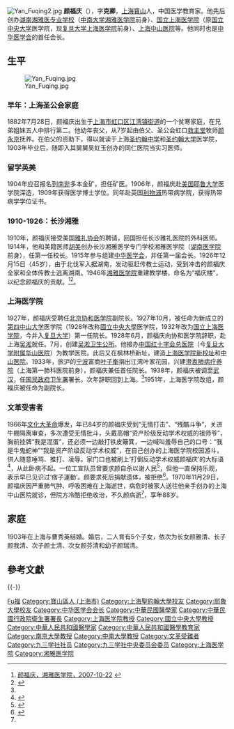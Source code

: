 {{Infobox Officeholder
|姓名=顏福慶
|圖像=File:顏福慶.jpg
|圖像大小=200px
|圖像說明=  
| 字       = 字克卿
| 號       = 
| 別名     = 
| 出生名   = 
| 出生日期 = 1882年7月28日
| 出生地點 = {{nowrap|[[File:Flag_of_the_Shanghai_International_Settlement_pre-WWI.svg|22px]][[上海公共租界|上海公共租界]][[虹口區|虹口區]]}}
| 逝世日期 = {{dda|1970|11|29|1882|7|28}}
| 逝世地點 = {{PRC}}[[上海市|上海市]]
| 死因     = 
| 墓地     = 
| 墓地座標 = 
| 公民權   = 
| 政黨     = 
| 其他政黨 = 
| 身高     = 
| 配偶     = 
| 伴侶     = 
| 兒女     = 
| 父母     = 
| 親屬     = 
| 居住地   = 
| 學歷     = 
| 母校     = 
| 職業     = 
| 專業     = 
| 知名原因 = 
| 著作     = 
| 宗教信仰 = 
| 獲獎     = 
| 簽名     = 
| 腳註     = 
}}[[File:Yan_Fuqing2.jpg|thumb]]
'''颜福庆'''（{{bd|1882年|7月28日|1970年|11月29日|catIdx=Yan顏}}），字'''克卿'''，[[上海|上海]][[宝山区_(上海市)|寶山]]人，中国医学教育家。他先后创办[[湖南湘雅医专业学校|湖南湘雅医专业学校]]（[[中南大学|中南大学]][[湘雅医学院|湘雅医学院]]前身）、[[国立上海医学院|国立上海医学院]]（原[[国立中央大学|国立中央大学]]医学院，现[[复旦大学上海医学院|复旦大学上海医学院]]前身）、[[上海中山医院|上海中山医院]]等。他同时也是[[中华医学会|中华医学会]]的首任会长。

==生平==
[[File:Yan_Fuqing.jpg|left]]
===早年：上海圣公会家庭===
1882年7月28日，颜福庆出生于[[上海市|上海市]][[虹口区|虹口区]][[江湾镇街道|江湾镇街道]]的一个贫寒家庭，在兄弟姐妹五人中排行第二。他幼年丧父，从7岁起由伯父、圣公会虹口[[救主堂_(上海)|救主堂]]牧师[[颜永京|颜永京]]抚养。在伯父的资助下，得以就读于上海[[圣约翰中学|圣约翰中学]]和[[圣约翰大学_(上海)|圣约翰大学]]医学院，1903年毕业后，随即入其舅舅吴虹玉创办的同仁医院当实习医师。

===留学英美===
1904年应召报名到[[南非|南非]]多本金矿，担任矿医。1906年，颜福庆赴[[美国|美国]][[耶鲁大学|耶鲁大学]]医学院深造，1909年获得医学博士学位。同年赴英国[[利物浦|利物浦]]热带病学院，获得热带病学学位证书。

===1910-1926：长沙湘雅===
1910年，颜福庆接受美国[[雅礼协会|雅礼协会]]的聘请，回国担任长沙雅礼医院的外科医师。1914年，他和美籍医师[[胡美|胡美]]创办长沙湘雅医学专门学校湘雅医学院（[[湖南医学院|湖南医学院]]前身），任第一任校长。1915年参与组建[[中华医学会|中华医学会]]，并任第一届会长。1926年12月15日（45岁），由于北伐军入据湖南，发动驱赶传教士运动，受到冲击的颜福庆全家和全体传教士逃离湖南。1946年[[湘雅医学院|湘雅医学院]]重建教学楼，命名为“福庆楼”，以纪念颜福庆的贡献。<ref name=xy>[http://www.xysm.net/sp_yfq/20071022/2463.html 颜福庆，湘雅医学院，2007-10-22] {{webarchive|url=https://web.archive.org/web/20080921040557/http://www.xysm.net/sp_yfq/20071022/2463.html |date=2008-09-21 }}</ref><ref name=":0">{{Cite web|title=为医学奉献一生，他却被自己创办的医院拒绝医治|url=https://k.sina.cn/article_3330888194_c689520200100c18f.html|accessdate=2020-04-05|date=2018-08-28|last=sina_mobile|work=k.sina.cn}}</ref>。

===上海医学院===
1927年，颜福庆受聘任[[北京协和医学院|北京协和医学院]]副院长。1927年10月，被任命为新成立的[[第四中山大学|第四中山大学]]医学院（1928年改称[[國立中央大學|國立中央大學]]医学院，1932年改为[[国立上海医学院|国立上海医学院]]，今并入[[复旦大学|复旦大学]]）第一任院长。1928年6月，颜福庆向协和医学院辞职，赴上海[[吴淞|吴淞]]就任。7月，创建[[吴淞卫生公所|吴淞卫生公所]]。他接办[[中国红十字会总医院|中国红十字会总医院]]（今[[复旦大学附属华山医院|复旦大学附属华山医院]]）为教学医院。此后又在枫林桥新址，建造[[复旦大学枫林校区|上海医学院新校址]]和[[中山医院|中山医院]]。1933年，旅沪的[[宁波|宁波]]富商[[叶子衡|叶子衡]]捐出江湾叶家花园，兴建[[澄衷肺病疗养院|澄衷肺病疗养院]]（上海第一肺科医院前身），颜福庆兼任首任院长。1938年，颜福庆被调至[[武汉|武汉]]，任[[国民政府|国民政府]][[卫生署|卫生署]]署长。次年辞职回到上海。<ref name=xy/>1951年，上海医学院改组，颜福庆被任命为副院长。

===文革受害者===
1966年[[文化大革命|文化大革命]]爆发，年已84岁的颜福庆受到“无情打击”、“残酷斗争”，关进牛棚隔离审查，多次遭受无情批斗，头戴高帽“资产阶级反动学术权威的祖师爷”，胸前挂牌“我是混蛋”，还必须一边敲打铁皮簸箕，一边喊叫羞辱自己的口号：“我是牛鬼蛇神”“我是资产阶级反动学术权威”，在自己创办的上海医学院校园游斗，供人随意唾骂、推打、凌辱。家门口也被刷上‘打倒反动学术权威颜福庆’的大标语<ref>{{Cite web|url=http://minzhuzhongguo.org/filedata/138issue/138.1_zx2.htm|accessdate=2020-04-05|work=minzhuzhongguo.org}}</ref>，从此卧病不起。一位工宣队员曾要求颜自杀以谢人民<ref>{{Cite web|title=医学为大众乎？——医学泰斗颜福庆的故事 - 老榕树的博文 - 美国中文网|url=http://www.sinovision.net/home.php?mod=space&do=blog&uid=7995&id=168792|accessdate=2020-04-05|work=www.sinovision.net}}</ref>，但他一直保持乐观，表示早已见识过‘痞子運動’。颜要求死后捐献遗体，被拒绝<ref>{{Cite web|title=【一点资讯】湘雅、上医创办人颜福庆：到医学院教学，就不应再经营诊所 www.yidianzixun.com|url=http://www.yidianzixun.com/article/0NDZJf3k|accessdate=2020-04-05|work=www.yidianzixun.com}}</ref>。1970年11月29日，颜福庆因严重肺气肿、呼吸困难在上海逝世，病危时被家人送往他亲手创办的上海中山医院就诊，但院方冷酷拒绝收治，不久颜病逝<ref name=":0" />，享年88岁。

==家庭==
1903年在上海与曹秀英结婚。婚后，二人育有5个子女，依次为长女颜雅清、长子颜我清、次子颜士清、次女颜芬清和幼子颜瑞清。

== 參考文獻 ==
{{Reflist}}

{{-}}
{{start box}}
{{s-edu}}
{{succession box|创始人|[[朱恒璧|朱恒璧]]|[[国立上海医学院|国立上海医学院]]院长|1927年10月 - 1938年}}
{{end box}}
{{九三学社第五届中央委员会}}
{{中华医学会会长}}
{{复旦大学}}

{{Authority control}}
{{DEFAULTSORT:Yan颜}}
[[Category:颜姓|Fu福]]
[[Category:寶山區人_(上海市)|Category:寶山區人 (上海市)]]
[[Category:上海聖約翰大學校友|Category:上海聖約翰大學校友]]
[[Category:耶魯大學校友|Category:耶魯大學校友]]
[[Category:中华医学会会长|Category:中华医学会会长]]
[[Category:中華民國醫學家|Category:中華民國醫學家]]
[[Category:中華民國行政院衛生署署長|Category:中華民國行政院衛生署署長]]
[[Category:上海医学院教授|Category:上海医学院教授]]
[[Category:國立中央大學教授|Category:國立中央大學教授]] 
[[Category:中華人民共和國醫學家|Category:中華人民共和國醫學家]]
[[Category:中華人民共和國醫學教育家|Category:中華人民共和國醫學教育家]]
[[Category:南京大學教授|Category:南京大學教授]]
[[Category:中南大學教授|Category:中南大學教授]]
[[Category:文革受難者|Category:文革受難者]]
[[Category:九三学社社员|Category:九三学社社员]]
[[Category:九三学社中央委员会委员|Category:九三学社中央委员会委员]]
[[Category:上海医学院|Category:上海医学院]]
[[Category:湘雅医学院|Category:湘雅医学院]]